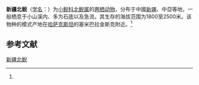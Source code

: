 {{NoteTA|G1=LS}}
{{Speciesbox
| name = 新疆北鲵
| status = EN
| status_system = iucn3.1
| status_ref = <ref name=IUCN>{{IUCN|version=2004|assessors= Sergius Kuzmin, Wang Xiuling, Vladimir Ishchenko, Boris Tuniyev|year= 2004|id=19304|title=Ranodon sibiricus |downloaded=2018.7.27}}</ref>
| image = 
| genus = Ranodon
| species = sibiricus
| authority = (Kessler, 1866)<ref name=id4811>{{cite web| url =http://www.bioinfo.cn/db05/BjdwSpecies.php?action=view&id=4811| title =新疆北鲵| work =《中国动物物种编目数据库》| publisher =中国科学院微生物研究所| author =中国科学院动物研究所| accessdate =2009-04-11| deadurl =yes| archiveurl =https://web.archive.org/web/20160305072308/http://www.bioinfo.cn/db05/BjdwSpecies.php?action=view&id=4811| archivedate =2016-03-05}}</ref>
}}

'''新疆北鲵'''（[[学名|学名]]：{{lang|la|''Ranodon sibiricus''}}）为[[小鲵科|小鲵科]][[北鲵属|北鲵属]]的[[两栖动物|两栖动物]]，分布于中國[[新疆|新疆]]、中亞等地，一般栖息于小山溪内、多为石底以及急流。其生存的海拔范围为1800至2500米。该物种的模式产地在[[哈萨克斯坦|哈萨克斯坦]]的塞米巴拉金斯克附近。<ref name=id4811/>

== 参考文献 ==
{{reflist}}

{{Wikispecies|Ranodon sibiricus}}
{{Taxonbar|from=Q2344450}}

[[Category:北鲵属|新疆北鲵]]


{{amphibian-stub}}